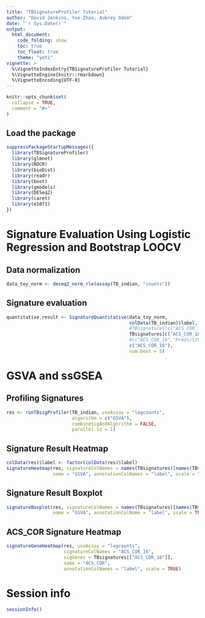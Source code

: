 ```yaml
---
title: "TBSignatureProfiler Tutorial"
author: "David Jenkins, Yue Zhao, Aubrey Odom"
date: "`r Sys.Date()`"
output:
  html_document:
    code_folding: show
    toc: true
    toc_float: true
    theme: "yeti"
vignette: >
  %\VignetteIndexEntry{TBSignatureProfiler Tutorial}
  %\VignetteEngine{knitr::rmarkdown}
  %\VignetteEncoding{UTF-8}
---
```


```r
knitr::opts_chunk$set(
  collapse = TRUE,
  comment = "#>"
)
```

## Load the package

```r
suppressPackageStartupMessages({
  library(TBSignatureProfiler)
  library(glmnet)
  library(ROCR)
  library(bioDist)
  library(readr)
  library(boot)
  library(gmodels)
  library(DESeq2)
  library(caret)
  library(e1071)
})
```

# Signature Evaluation Using Logistic Regression and Bootstrap LOOCV

## Data normalization

```r
data_toy_norm <- deseq2_norm_rle(assay(TB_indian, "counts"))
```


## Signature evaluation 

```r
quantitative.result <- SignatureQuantitative(data_toy_norm,
                                             colData(TB_indian)$label,
                                             #TBsignatures[c("ACS_COR_16","Predict29")],
                                             TBsignatures[c("ACS_COR_16")],
                                             #c("ACS_COR_16","Predict29"),
                                             c("ACS_COR_16"),
                                             num.boot = 5)
```

# GSVA and ssGSEA

## Profiling Signatures

```r
res <- runTBsigProfiler(TB_indian, useAssay = "logcounts",
                        algorithm = c("GSVA"),
                        combineSigAndAlgorithm = FALSE,
                        parallel.sz = 1)
```

## Signature Result Heatmap

```r
colData(res)$label <- factor(colData(res)$label)
signatureHeatmap(res, signatureColNames = names(TBsignatures)[names(TBsignatures) %in% colnames(colData(res))],
                 name = "GSVA", annotationColNames = "label", scale = TRUE)
```

## Signature Result Boxplot

```r
signatureBoxplot(res, signatureColNames = names(TBsignatures)[names(TBsignatures) %in% colnames(colData(res))],
                 name = "GSVA", annotationColName = "label", scale = TRUE)
```

## ACS_COR Signature Heatmap

```r
signatureGeneHeatmap(res, useAssay = "logcounts", 
                     signatureColNames = "ACS_COR_16",
                     sigGenes = TBsignatures[["ACS_COR_16"]], 
                     name = "ACS_COR",
                     annotationColNames = "label", scale = TRUE)
```

# Session info {.unnumbered}

```r
sessionInfo()
```
